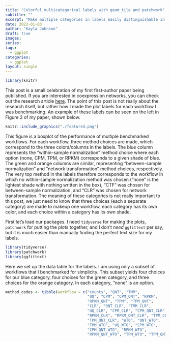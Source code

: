 ```yaml
---
title: "Colorful multicategorical labels with geom_tile and patchwork"
subtitle: ""
excerpt: "Make multiple categories in labels easily distinguishable in your plots with colorful boxes"
date: 2022-01-03
author: "Kayla Johnson"
draft: true
images:
series:
tags:
  - ggplot
categories:
  - ggplot
layout: single
---
```


```r
library(knitr)
```

This post is a small celebration of my first first-author paper being published. If you are interested in coexpression networks, you can check out the research article [here](https://genomebiology.biomedcentral.com/articles/10.1186/s13059-021-02568-9/). The point of this post is not really about the research itself, but rather how I made the plot labels for each workflow I was benchmarking. An example of these labels can be seen on the left in Figure 2 of my paper, shown below.

```r
knitr::include_graphics("./featured.png")
```

This figure is a boxplot of the performance of multiple benchmarked workflows. For each workflow, three method choices are made, which correspond to the three colors/columns in the labels. The blue column represents the "within-sample normalization" method choice where each option (none, CPM, TPM, or RPKM) corresponds to a given shade of blue. The green and orange columns are similar, representing "between-sample normalization" and "network transformation" method choices, respectively. The very top method in the labels therefore corresponds to the workflow in which no within-sample normalization method was chosen ("none" is the lightest shade with nothing written in the box), "CTF" was chosen for between-sample normalization, and "CLR" was chosen for network transformation. The meaning of these categories is not really important to this post, we just need to know that three choices (each a separate category) are made to makeup one workflow, each category has its own color, and each choice within a category has its own shade.

First let's load our packages. I need `tidyverse` for making the plots, `patchwork` for putting the plots together, and I don't _need_ `ggfittext` per say, but it is much easier than manually finding the perfect text size for my labels.
```r
library(tidyverse)
library(patchwork)
library(ggfittext)
```

Here we set up the data table for the labels. I am using only a subset of workflows that I benchmarked for simplicity. This subset yields four choices for our blue category, four choices for the green category, and three choices for the orange category. In each category, "none" is an option. 
```r
method_codes <- tibble(workflow = c("counts", "QNT", "TMM", 
                                    "UQ", "CPM", "CPM_QNT", "RPKM", 
                                    "RPKM_QNT", "TPM", "TPM_QNT", 
                                    "CLR", "QNT_CLR", "TMM_CLR", 
                                    "UQ_CLR", "CPM_CLR", "CPM_QNT_CLR", 
                                    "RPKM_CLR", "RPKM_QNT_CLR", "TPM_CLR",
                                    "TPM_QNT_CLR", "WTO", "QNT_WTO", 
                                    "TMM_WTO", "UQ_WTO", "CPM_WTO", 
                                    "CPM_QNT_WTO", "RPKM_WTO", 
                                    "RPKM_QNT_WTO", "TPM_WTO", "TPM_QNT_WTO"))
```



